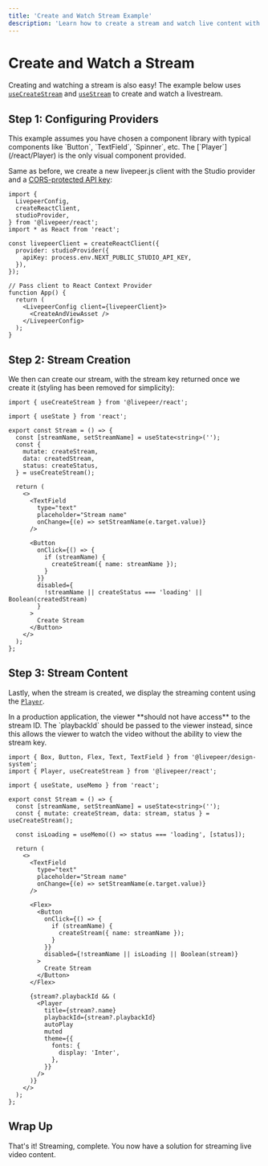 ```yaml
---
title: 'Create and Watch Stream Example'
description: 'Learn how to create a stream and watch live content with livepeer.js'
---
```



# Create and Watch a Stream

Creating and watching a stream is also easy! The example below uses [`useCreateStream`](/react/stream/useCreateStream)
and [`useStream`](/react/stream/useStream) to create and watch a livestream.

<Stream />

## Step 1: Configuring Providers

<Callout>
  This example assumes you have chosen a component library with typical
  components like `Button`, `TextField`, `Spinner`, etc. The
  [`Player`](/react/Player) is the only visual component provided.
</Callout>

Same as before, we create a new livepeer.js client with the Studio provider and a [CORS-protected API key](/react/providers/studio#apikey):

```tsx
import {
  LivepeerConfig,
  createReactClient,
  studioProvider,
} from '@livepeer/react';
import * as React from 'react';

const livepeerClient = createReactClient({
  provider: studioProvider({
    apiKey: process.env.NEXT_PUBLIC_STUDIO_API_KEY,
  }),
});

// Pass client to React Context Provider
function App() {
  return (
    <LivepeerConfig client={livepeerClient}>
      <CreateAndViewAsset />
    </LivepeerConfig>
  );
}
```

## Step 2: Stream Creation

We then can create our stream, with the stream key returned once we create it (styling has been removed for simplicity):

```tsx
import { useCreateStream } from '@livepeer/react';

import { useState } from 'react';

export const Stream = () => {
  const [streamName, setStreamName] = useState<string>('');
  const {
    mutate: createStream,
    data: createdStream,
    status: createStatus,
  } = useCreateStream();

  return (
    <>
      <TextField
        type="text"
        placeholder="Stream name"
        onChange={(e) => setStreamName(e.target.value)}
      />

      <Button
        onClick={() => {
          if (streamName) {
            createStream({ name: streamName });
          }
        }}
        disabled={
          !streamName || createStatus === 'loading' || Boolean(createdStream)
        }
      >
        Create Stream
      </Button>
    </>
  );
};
```

## Step 3: Stream Content

Lastly, when the stream is created, we display the streaming content using the [`Player`](/react/Player).

<Callout>
  In a production application, the viewer **should not have access** to the
  stream ID. The `playbackId` should be passed to the viewer instead, since this
  allows the viewer to watch the video without the ability to view the stream
  key.
</Callout>

```tsx
import { Box, Button, Flex, Text, TextField } from '@livepeer/design-system';
import { Player, useCreateStream } from '@livepeer/react';

import { useState, useMemo } from 'react';

export const Stream = () => {
  const [streamName, setStreamName] = useState<string>('');
  const { mutate: createStream, data: stream, status } = useCreateStream();

  const isLoading = useMemo(() => status === 'loading', [status]);

  return (
    <>
      <TextField
        type="text"
        placeholder="Stream name"
        onChange={(e) => setStreamName(e.target.value)}
      />

      <Flex>
        <Button
          onClick={() => {
            if (streamName) {
              createStream({ name: streamName });
            }
          }}
          disabled={!streamName || isLoading || Boolean(stream)}
        >
          Create Stream
        </Button>
      </Flex>

      {stream?.playbackId && (
        <Player
          title={stream?.name}
          playbackId={stream?.playbackId}
          autoPlay
          muted
          theme={{
            fonts: {
              display: 'Inter',
            },
          }}
        />
      )}
    </>
  );
};
```

## Wrap Up

That's it! Streaming, complete. You now have a solution for streaming live video content.
